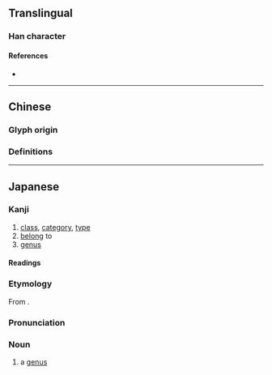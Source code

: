{{also|屬}}
{{character info}}
==Translingual==

===Han character===
{{Han char|rn=44|rad=尸|as=09|sn=12|four=|canj=SHLB|ids=⿸尸禹}}

====References====
* {{Han ref|kx=0303.050|dkj=07754|dj=0600.230|hdz=20978.120|uh=5C5E|ud=23646}}

----

==Chinese==

===Glyph origin===
{{Han etyl}}

===Definitions===
{{zh-see|屬}}

----

==Japanese==
{{ja-kanji forms|属|屬}}

===Kanji===
{{ja-kanji|grade=5|rs=尸09|kyu=屬}}

# [[class]], [[category]], [[type]]
# [[belong]] to
# [[genus]]

====Readings====
{{ja-readings
|goon=そく,ぞく
|kanon=しょく
|on=しゅ
|kun=やから-, つ-く, さかん
}}

===Etymology===
From {{der|ja|ltc|屬|tr=dzyowk|sort=そく'}}.

===Pronunciation===
{{ja-kanjitab|ぞく|yomi=o}}
{{ja-pron|acc=1|ぞく|y=go}}
{{swp|lang=ja}}

===Noun===
{{ja-noun|ぞく}}

# {{lb|ja|taxonomy|sort=そく'}} a [[genus]]